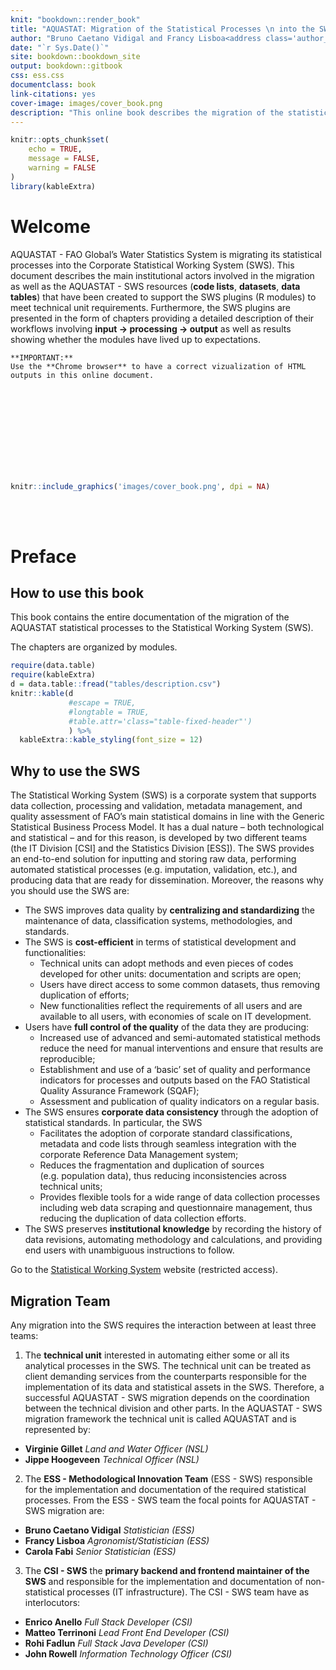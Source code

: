 ```yaml
--- 
knit: "bookdown::render_book"
title: "AQUASTAT: Migration of the Statistical Processes \n into the SWS"
author: "Bruno Caetano Vidigal and Francy Lisboa<address class='author_afil'>Statistician - ESS - Methodological Innovation Team</address>"
date: "`r Sys.Date()`"
site: bookdown::bookdown_site
output: bookdown::gitbook
css: ess.css
documentclass: book
link-citations: yes
cover-image: images/cover_book.png
description: "This online book describes the migration of the statistical processes associated with the AQUASTAT - FAO Global's Water Information System into the Corporate Statistical Working System (SWS)"
---
```


```r
knitr::opts_chunk$set(
	echo = TRUE,
	message = FALSE,
	warning = FALSE
)
library(kableExtra)
```


# **Welcome** {-}

AQUASTAT - FAO Global's Water Statistics System is migrating its statistical processes into the Corporate Statistical Working System (SWS). This document describes the main institutional actors involved in the migration as well as the AQUASTAT - SWS resources (**code lists**, **datasets**, **data tables**) that have been created to support the SWS plugins (R modules) to meet technical unit requirements. Furthermore, the SWS plugins are presented in the form of chapters providing a detailed description of their workflows involving **input -> processing -> output** as well as results showing whether the modules have lived up to expectations.


```block
**IMPORTANT:**
Use the **Chrome browser** to have a correct vizualization of HTML outputs in this online document.

```

<br>
<br>
<br>
<br>
<br>
<br>
<br>
<br>

```r
knitr::include_graphics('images/cover_book.png', dpi = NA)
```

<br>
<br>

# **Preface** {-}

## **How to use this book** {-}

This book contains the entire documentation of the migration of the AQUASTAT statistical processes to the Statistical Working System (SWS).

The chapters are organized by modules. 


```r
require(data.table)
require(kableExtra)
d = data.table::fread("tables/description.csv")
knitr::kable(d
             #escape = TRUE,
             #longtable = TRUE,
             #table.attr='class="table-fixed-header"')
             ) %>%
  kableExtra::kable_styling(font_size = 12)
```



## **Why to use the SWS** {-}

The Statistical Working System (SWS) is a corporate system that supports data collection, processing and validation, metadata management, and quality assessment of FAO's main statistical domains in line with the Generic Statistical Business Process Model. It has a dual nature – both technological and statistical – and for this reason, is developed by two different teams (the IT Division [CSI] and the Statistics Division [ESS]). The SWS provides an end-to-end solution for inputting and storing raw data, performing automated statistical processes (e.g. imputation, validation, etc.), and producing data that are ready for dissemination. Moreover, the reasons why you should use the SWS are:

- The SWS improves data quality by **centralizing and standardizing** the maintenance of data, classification systems, methodologies, and standards.
- The SWS is **cost-efficient** in terms of statistical development and functionalities:
  - Technical units can adopt methods and even pieces of codes developed for other units: documentation and scripts are open;
  - Users have direct access to some common datasets, thus removing duplication of efforts;
  - New functionalities reflect the requirements of all users and are available to all users, with economies of scale on IT development.

- Users have **full control of the quality** of the data they are producing:
  - Increased use of advanced and semi-automated statistical methods reduce the need for manual interventions and ensure that results are reproducible;
  - Establishment and use of a ‘basic’ set of quality and performance indicators for processes and outputs based on the FAO Statistical Quality Assurance Framework (SQAF);
  - Assessment and publication of quality indicators on a regular basis.

- The SWS ensures **corporate data consistency** through the adoption of statistical standards. In particular, the SWS
  - Facilitates the adoption of corporate standard classifications, metadata and code lists through seamless integration with the corporate Reference Data Management system;
  - Reduces the fragmentation and duplication of sources (e.g. population data), thus reducing inconsistencies across technical units;
  - Provides flexible tools for a wide range of data collection processes including web data scraping and questionnaire management, thus reducing the duplication of data collection efforts.

- The SWS preserves **institutional knowledge** by recording the history of data revisions, automating methodology and calculations, and providing end users with unambiguous instructions to follow.

Go to the [Statistical Working System](https://hqlqasws1.hq.un.fao.org:8443/sws/) website (restricted access).

## **Migration Team** {-}

Any migration into the SWS requires the interaction between at least three teams: 

1. The **technical unit** interested in automating either some or all its analytical processes in the SWS. The technical unit can be treated as client demanding services from the counterparts responsible for the implementation of its data and statistical assets in the SWS. Therefore, a successful AQUASTAT - SWS migration depends on the coordination between the technical division and other parts. In the AQUASTAT - SWS migration framework the technical unit is called AQUASTAT and is represented by:

- **Virginie Gillet** *Land and Water Officer (NSL)*
- **Jippe Hoogeveen** *Technical Officer (NSL)*

2. The **ESS - Methodological Innovation Team** (ESS - SWS) responsible for the implementation and documentation of the required statistical processes. From the ESS - SWS team the focal points for AQUASTAT - SWS migration are:

- **Bruno Caetano Vidigal** *Statistician (ESS)*
- **Francy Lisboa** *Agronomist/Statistician (ESS)*
- **Carola Fabi** *Senior Statistician (ESS)*
  

  
3. The **CSI - SWS** the **primary backend and frontend maintainer of the SWS** and responsible for the implementation and documentation of non-statistical processes (IT infrastructure). The CSI - SWS team have as interlocutors:

- **Enrico Anello** *Full Stack Developer (CSI)*
- **Matteo Terrinoni** *Lead Front End Developer (CSI)*
- **Rohi Fadlun** *Full Stack Java Developer (CSI)*
- **John Rowell** *Information Technology Officer (CSI)*
  

